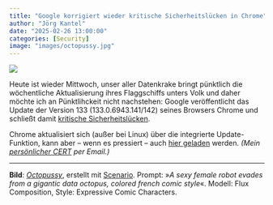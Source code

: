 ```yaml
---
title: "Google korrigiert wieder kritische Sicherheitslücken in Chrome"
author: "Jörg Kantel"
date: "2025-02-26 13:00:00"
categories: [Security]
image: "images/octopussy.jpg"
---
```


[![](images/octopussy-b.jpg)](https://www.flickr.com/photos/schockwellenreiter/54254439705/)

Heute ist wieder Mittwoch, unser aller Datenkrake bringt pünktlich die wöchentliche Aktualisierung ihres Flaggschiffs unters Volk und daher möchte ich an Pünktlihckeit nicht nachstehen: Google veröffentlicht das Update der Version 133 (133.0.6943.141/142)
seines Browsers Chrome und schließt damit [kritische Sicherheitslücken](https://chromereleases.googleblog.com/2025/02/stable-channel-update-for-desktop_25.html).

Chrome aktualisiert sich (außer bei Linux) über die integrierte Update-Funktion, kann aber – wenn es pressiert – auch [hier geladen](https://www.google.com/intl/de/chrome/browser/) werden. *(Mein [persönlicher CERT](https://wwwuser.gwdguser.de/~mreiman1/) per Email.)*

---

**Bild**: *[Octopussy](https://www.flickr.com/photos/schockwellenreiter/54254439705/)*, erstellt mit [Scenario](http://cognitiones.kantel-chaos-team.de/technikgeschichte/rechnerundnetze/scenario.html). Prompt: »*A sexy female robot evades from a gigantic data octopus, colored french comic style*«. Modell: Flux Composition, Style: Expressive Comic Characters.